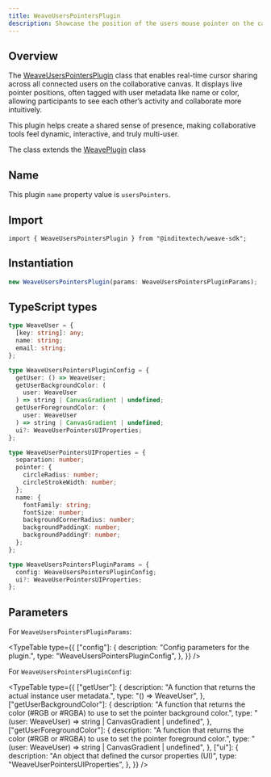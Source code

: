 ```yaml
---
title: WeaveUsersPointersPlugin
description: Showcase the position of the users mouse pointer on the canvas
---
```



## Overview

The [WeaveUsersPointersPlugin](https://github.com/InditexTech/weavejs/blob/main/code/packages/sdk/src/plugins/users-pointers/users-pointers.ts)
class that enables real-time cursor sharing across all connected users on the collaborative canvas. It displays live
pointer positions, often tagged with user metadata like name or color, allowing participants to see each other’s
activity and collaborate more intuitively.

This plugin helps create a shared sense of presence, making collaborative tools feel dynamic, interactive, and
truly multi-user.

The class extends the [WeavePlugin](/docs/sdk/api-reference/plugins/plugin) class

## Name

This plugin `name` property value is `usersPointers`.

## Import

```shell
import { WeaveUsersPointersPlugin } from "@inditextech/weave-sdk";
```

## Instantiation

```ts
new WeaveUsersPointersPlugin(params: WeaveUsersPointersPluginParams);
```

## TypeScript types

```ts
type WeaveUser = {
  [key: string]: any;
  name: string;
  email: string;
};

type WeaveUsersPointersPluginConfig = {
  getUser: () => WeaveUser;
  getUserBackgroundColor: (
    user: WeaveUser
  ) => string | CanvasGradient | undefined;
  getUserForegroundColor: (
    user: WeaveUser
  ) => string | CanvasGradient | undefined;
  ui?: WeaveUserPointersUIProperties;
};

type WeaveUserPointersUIProperties = {
  separation: number;
  pointer: {
    circleRadius: number;
    circleStrokeWidth: number;
  };
  name: {
    fontFamily: string;
    fontSize: number;
    backgroundCornerRadius: number;
    backgroundPaddingX: number;
    backgroundPaddingY: number;
  };
};

type WeaveUsersPointersPluginParams = {
  config: WeaveUsersPointersPluginConfig;
  ui?: WeaveUserPointersUIProperties;
};
```

## Parameters

For `WeaveUsersPointersPluginParams`:

<TypeTable
  type={{
    ["config"]: {
      description: "Config parameters for the plugin.",
      type: "WeaveUsersPointersPluginConfig",
    },
  }}
/>

For `WeaveUsersPointersPluginConfig`:

<TypeTable
  type={{
    ["getUser"]: {
      description: "A function that returns the actual instance user metadata.",
      type: "() => WeaveUser",
    },
    ["getUserBackgroundColor"]: {
      description:
        "A function that returns the color (#RGB or #RGBA) to use to set the pointer background color.",
      type: "(user: WeaveUser) => string | CanvasGradient | undefined",
    },
    ["getUserForegroundColor"]: {
      description:
        "A function that returns the color (#RGB or #RGBA) to use to set the pointer foreground color.",
      type: "(user: WeaveUser) => string | CanvasGradient | undefined",
    },
    ["ui"]: {
      description: "An object that defined the cursor properties (UI)",
      type: "WeaveUserPointersUIProperties",
    },
  }}
/>
